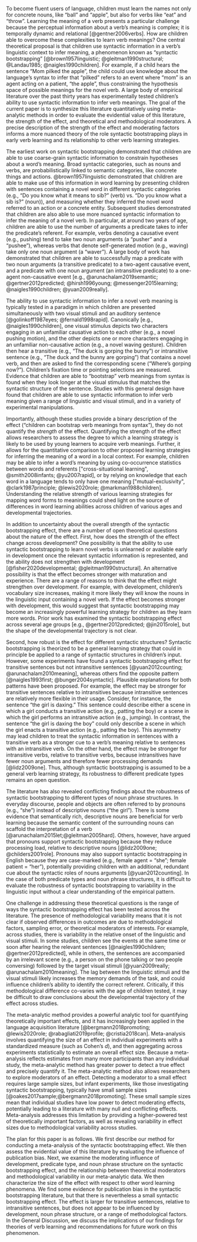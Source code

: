 To become fluent users of language, children must learn the names not only for concrete nouns, like “ball” and “apple”, but also for verbs like “eat” and “throw”. Learning the meaning of a verb presents a particular challenge because the perceptual information about a verb’s meaning is complex;  it is temporally dynamic and relational [@gentner2006verbs]. How are children able to overcome these complexities to learn verb meanings? One central theoretical proposal is that children use syntactic information in a verb’s linguistic context to infer meaning, a phenomenon known as “syntactic bootstrapping” [@brown1957linguistic; @gleitman1990structural; @Landau1985; @naigles1990children]. For example, if a child hears the sentence “Mom pilked the apple”, the child could use knowledge about the language’s syntax to infer that “pilked” refers to an event where “mom” is an agent acting on a patient, “the apple”, thus constraining the hypothesis space of possible meanings for the novel verb. A large body of empirical literature over the past thirty years has experimentally tested children’s ability to use syntactic information to infer verb meanings. The goal of the current paper is to synthesize this literature quantitatively using meta-analytic methods  in order to  evaluate the evidential value of this literature, the strength of the effect, and theoretical and methodological moderators. A precise description of the strength of the effect and moderating factors informs a more nuanced theory of the role syntactic bootstrapping plays in early verb learning and its relationship to other verb learning strategies.
 
The earliest work on syntactic bootstrapping demonstrated that children are able to use coarse-grain syntactic information to constrain hypotheses about a word’s meaning.
Broad syntactic categories, such as nouns and verbs, are probabilistically linked to semantic categories, like concrete things and actions. @brown1957linguistic demonstrated that children are able to make use of this information in word learning by presenting  children with sentences containing a novel word in different syntactic categories (e.g., “Do you know what it means to sib?” (verb) vs. “Do you know what a sib is?” (noun)), and measuring whether they inferred the novel word referred to an action or a concrete entity.  Subsequent studies demonstrated that children are also able to use more nuanced syntactic information to infer the meaning of a novel verb. In particular, at around two years of age, children are able to use the number of arguments a predicate takes to infer the predicate's referent. For example, verbs denoting a causative event (e.g., pushing) tend to take two noun arguments (a “pusher” and a “pushee”), whereas verbs that denote self-generated motion (e.g., waving) take only one noun argument (a “waver”). A large body of work has demonstrated that children are able to successfully map a predicate with two noun arguments (a transitive predicate) to a two-agent causative event, and a predicate with one noun argument (an intransitive predicate) to a one-agent non-causative event [e.g., @arunachalam2019semantic; @gertner2012predicted; @hirsh1996young; @messenger2015learning; @naigles1990children; @yuan2009really].

The ability to use syntactic information to infer a novel verb meaning is typically tested in a paradigm in which children are presented simultaneously with two visual stimuli and an auditory sentence [@golinkoff1987eyes; @fernald1998rapid]. Canonically [e.g., @naigles1990children], one visual stimulus depicts two characters engaging in an unfamiliar causative action to each other (e.g., a novel pushing motion), and the other depicts one or more characters engaging in an unfamiliar non-causative action (e.g., a novel waving gesture). Children then hear a transitive (e.g., “The duck is gorping the bunny”) or intransitive sentence (e.g., “The duck and the bunny are gorping”) that contains a novel verb, and then are asked to find the corresponding scene (“Where’s gorping now?”). Children’s fixation time or pointing selections are measured. Evidence that children are able to “bootstrap” verb meanings from syntax is found when they look longer at the visual stimulus that matches the syntactic structure of the sentence. Studies with this general design have found that children are able to use syntactic information to infer verb meaning given a range of linguistic and visual stimuli, and in a variety of experimental manipulations. 

Importantly,  although these studies provide a binary description of the effect (“children can bootstrap verb meanings from syntax”), they do not quantify the *strength* of the effect. Quantifying the strength of the effect allows researchers to assess the degree to which a learning strategy is likely to be used by young learners to acquire verb meanings. Further, it allows for the quantitative comparison to other proposed learning strategies for inferring the meaning of a word in a local context. For example, children may be able to infer a word’s meaning by using co-occurrence statistics between words and referents ["cross-situational learning", @smith2008infants; @yu2007rapid], or by relying on knowledge that each word in a language tends to only have one meaning ["mutual-exclusivity", @clark1987principle; @lewis2020role; @markman1988children]. Understanding the relative strength of various learning strategies for mapping word forms to meanings could shed light on the source of differences in word learning abilities across children of various ages and developmental trajectories.
	
In addition to uncertainty about the overall strength of the syntactic bootstrapping effect, there are a number of open theoretical questions about the nature of the effect. First, how does the strength of the effect change across development? One possibility is that the ability to use syntactic bootstrapping to learn novel verbs is unlearned or available early in development once the relevant syntactic information is represented, and the ability does not strengthen with development [@fisher2020developmental; @gleitman1990structural]. An alternative possibility is that the effect becomes stronger with maturation and experience. There are a range of reasons to think that the effect might strengthen over development. For example, with development, children’s vocabulary size increases, making it more likely they will know the nouns in the linguistic input containing a novel verb. If the effect becomes stronger with development, this would suggest that syntactic bootstrapping may become an increasingly powerful learning strategy for children as they learn more words. Prior work has examined the syntactic bootstrapping effect across several age groups [e.g., @gertner2012predicted; @jin2015role], but the shape of the developmental trajectory is not clear.

Second, how robust is the effect for different syntactic structures? Syntactic bootstrapping is theorized to be a general learning strategy that could in principle be applied to a range of syntactic structures in children’s input. However, some experiments have found a syntactic bootstrapping effect for transitive sentences but not intransitive sentences [@yuan2012counting; @arunachalam2010meaning], whereas others find the opposite pattern [@naigles1993first; @bunger2004syntactic]. Plausible explanations for both patterns have been proposed. For example, the effect may be stronger for transitive sentences relative to intransitives because intransitive sentences are relatively more flexible in their usage. Consider, for instance, the sentence “the girl is daxing.” This sentence could describe either a scene in which a girl conducts a transitive action (e.g., patting the boy) or a scene in which the girl  performs an intransitive action (e.g., jumping). In contrast, the sentence “the girl is daxing the boy” could only describe a scene in which the girl enacts a transitive action (e.g., patting the boy). This asymmetry may lead children to treat the syntactic information in sentences with a transitive  verb as a stronger cue to a verb’s meaning relative to sentences with an intransitive verb. On the other hand, the effect may be stronger for intransitive verbs, relative to transitive verbs, because intransitives have fewer noun arguments and therefore fewer processing demands [@lidz2009one]. Thus, although syntactic bootstrapping is assumed to be a general verb learning strategy, its robustness to different predicate types remains an open question.

The literature has also revealed conflicting findings about the robustness of syntactic bootstrapping to different types of noun phrase structures. In everyday discourse, people and objects are often referred to by pronouns (e.g., “she”) instead of descriptive nouns (“the girl”). There is some evidence that semantically rich, descriptive nouns are beneficial for verb learning because the semantic content of the surrounding nouns can scaffold the interpretation of a verb [@arunachalam2015let;@gleitman2005hard]. Others, however, have argued that pronouns support syntactic bootstrapping because they reduce processing load, relative to descriptive nouns [@lidz2009one; @childers2001role].  Pronouns may also support syntactic bootstrapping in English because they are case-marked (e.g., female agent = "she"; female patient = "her"), potentially providing children with an additional, redundant cue about the syntactic roles of nouns arguments [@yuan2012counting]. In the case of both predicate types and noun phrase structures, it is difficult to evaluate the robustness of syntactic bootstrapping to variability in the linguistic input without a clear understanding of the empirical pattern. 

One challenge in addressing these theoretical questions is the range of ways the syntactic bootstrapping effect has been tested across the literature. The presence of methodological variability means that it is not clear if observed differences in outcomes are due to methodological factors, sampling error, or theoretical moderators of interests.  For example, across studies, there is variability in the relative onset of the linguistic and visual stimuli. In some studies, children see the events at the same time or soon after hearing the relevant sentences [@naigles1990children; @gertner2012predicted], while in others, the sentences are accompanied by an irrelevant scene (e.g., a person on the phone talking or two people conversing) followed by the target visual stimuli [@yuan2009really; @arunachalam2010meaning]. The lag between the linguistic stimuli and the visual stimuli likely increases the memory demands of the task, and could influence children's ability to identify the correct referent. Critically, if this methodological difference co-varies with the age of children tested, it may be difficult to draw conclusions about the developmental trajectory of the effect across studies. 

The meta-analytic method provides a powerful analytic tool for quantifying theoretically important effects, and it has increasingly been applied in the language acquisition literature [@bergmann2018promoting; @lewis2020role; @rabagliati2019profile; @cristia2018can]. Meta-analysis involves quantifying the size of an effect in individual experiments with a standardized measure (such as Cohen’s $d$), and then aggregating across experiments statistically to estimate an overall effect size. Because a meta-analysis reflects estimates from many more participants than any individual study, the meta-analytic method has greater power to detect a true effect and precisely quantify it.  The meta-analytic method also allows researchers to explore moderators of an effect. Detecting a moderator to a small effect requires large sample sizes, but infant experiments, like those investigating syntactic bootstrapping, typically have small sample sizes  [@oakes2017sample;@bergmann2018promoting]. These small sample sizes mean that individual studies have low power to detect moderating effects, potentially leading to a literature with many null and conflicting effects. Meta-analysis addresses this limitation by providing a higher-powered test of theoretically important factors, as well as revealing variability in effect sizes due to methodological variability across studies. 

The plan for this paper is as follows. We first describe our method for conducting a meta-analysis of the syntactic bootstrapping effect. We then assess the evidential value of this literature by evaluating the influence of publication bias. Next, we examine the moderating influence of development, predicate type, and noun phrase structure on the syntactic bootstrapping effect, and the relationship between theoretical moderators and methodological variability in our meta-analytic data. We then characterize the size of the effect with respect to other word learning phenomena. We find some evidence for publication bias in the syntactic bootstrapping literature, but that there is nevertheless a small syntactic bootstrapping effect. The effect is larger for transitive sentences, relative to intransitive sentences, but does not appear to be influenced by development, noun phrase structure, or a range of methodological factors. In the General Discussion, we discuss the implications of our findings for theories of verb learning and recommendations for future work on this phenomenon.
